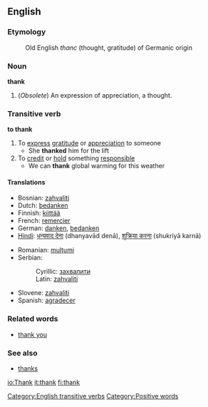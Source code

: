==English==
===Etymology===
:Old English ''thanc'' (thought, gratitude) of Germanic origin

===Noun===
'''thank'''
# (''Obsolete'') An expression of appreciation, a thought.

===Transitive verb===
'''to thank'''
# To [[express]] [[gratitude]] or [[appreciation]] to someone
#* She '''thanked''' him for the lift
# To [[credit]] or [[hold]] something [[responsible]]
#* We can '''thank''' global warming for this weather

====Translations====
{{top}}
*Bosnian: [[zahvaliti#Bosnian|zahvaliti]]
*Dutch: [[bedanken]]
*Finnish: [[kiittää]]
*French: [[remercier]]
*German: [[danken]], [[bedanken]]
*[[Hindi]]: [[धन्यवाद देना]] (dhanyavād denā), [[शुक्रिया करना]] (shukriyā karnā)
{{mid}}
*Romanian: [[mulţumi]]
*Serbian:
*:Cyrillic: [[захвалити#Serbian|захвалити]]
*:Latin: [[zahvaliti#Serbian|zahvaliti]]
*Slovene: [[zahvaliti]]
*Spanish: [[agradecer]]
{{bottom}}

===Related words===
*[[thank you]]
===See also===
*[[thanks]]
[[Category:English transitive verbs]]
[[Category:Positive words]]

[[io:Thank]]
[[it:thank]]
[[fi:thank]]